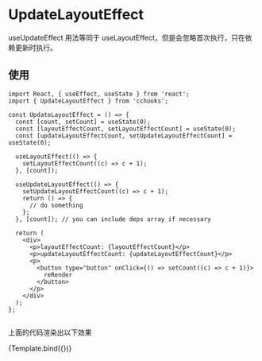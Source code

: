 
<Meta title="Hooks/use-update-layout-effect" />



# UpdateLayoutEffect

useUpdateEffect 用法等同于 useLayoutEffect，但是会忽略首次执行，只在依赖更新时执行。


## 使用
```tsx
import React, { useEffect, useState } from 'react';
import { UpdateLayoutEffect } from 'cchooks';

const UpdateLayoutEffect = () => {
  const [count, setCount] = useState(0);
  const [layoutEffectCount, setLayoutEffectCount] = useState(0);
  const [updateLayoutEffectCount, setUpdateLayoutEffectCount] = useState(0);

  useLayoutEffect(() => {
    setLayoutEffectCount((c) => c + 1);
  }, [count]);

  useUpdateLayoutEffect(() => {
    setUpdateLayoutEffectCount((c) => c + 1);
    return () => {
      // do something
    };
  }, [count]); // you can include deps array if necessary

  return (
    <div>
      <p>layoutEffectCount: {layoutEffectCount}</p>
      <p>updateLayoutEffectCount: {updateLayoutEffectCount}</p>
      <p>
        <button type="button" onClick={() => setCount((c) => c + 1)}>
          reRender
        </button>
      </p>
    </div>
  );
};


```
上面的代码渲染出以下效果




<Canvas>
  <Story 
    name="positive"
    args={{
      status: 'positive',
      label: 'Positive'
  }}>
    {Template.bind({})}
  </Story>
</Canvas>
